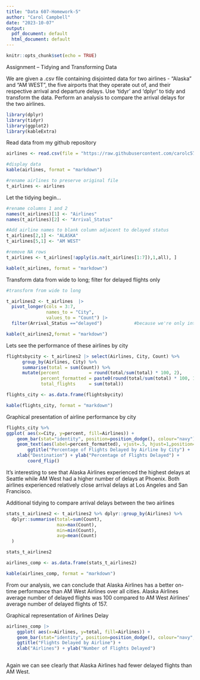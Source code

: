 ---
title: "Data 607-Homework-5"
author: "Carol Campbell"
date: "2023-10-07"
output:
  pdf_document: default
  html_document: default
---

```{r setup, include=FALSE}
knitr::opts_chunk$set(echo = TRUE)
```

Assignment – Tidying and Transforming Data

We are given a .csv file containing disjointed data for two airlines - "Alaska" and "AM WEST", the five airports that they operate out of, and their respective arrival and departure delays.
Use 'tidyr' and 'dplyr' to tidy and transform the data.  Perform an analysis to compare the arrival delays for the two airlines. 


```{r load libraries, include=FALSE}
library(dplyr)
library(tidyr)
library(ggplot2)
library(kableExtra)
```

Read data from my github repository
```{r}
airlines <- read.csv(file = "https://raw.githubusercontent.com/carolc57/Data607-Fall23/main/Airlines.csv", header = TRUE, sep = ",", na.strings = "")

#display data
kable(airlines, format = "markdown")

#rename airlines to preserve original file
t_airlines <- airlines
```

Let the tidying begin...
```{r}
#rename columns 1 and 2 
names(t_airlines)[1] <- "Airlines"
names(t_airlines)[2] <- "Arrival_Status"

#Add airline names to blank column adjacent to delayed status 
t_airlines[2,1] <- "ALASKA"
t_airlines[5,1] <- "AM WEST"

#remove NA rows
t_airlines <- t_airlines[!apply(is.na(t_airlines[1:7]),1,all), ]

kable(t_airlines, format = "markdown")
```



Transform data from wide to long; filter for delayed flights only
```{r}
#transform from wide to long

t_airlines2 <- t_airlines  |>
  pivot_longer(cols = 3:7, 
               names_to = "City",
               values_to = "Count") |>
  filter(Arrival_Status =="delayed")            #because we're only interested in delayed flights for our analysis

kable(t_airlines2,format = "markdown")
```

Lets see the performance of these airlines by city
```{r}

flightsbycity <- t_airlines2 |> select(Airlines, City, Count) %>% 
      group_by(Airlines, City) %>% 
      summarise(total = sum(Count)) %>% 
      mutate(percent           = round(total/sum(total) * 100, 2),
             percent_formatted = paste0(round(total/sum(total) * 100, 1), "%"),
             total_flights     = sum(total)) 

flights_city <- as.data.frame(flightsbycity)

kable(flights_city, format = "markdown")
```


Graphical presentation of airline performance by city
```{r}
flights_city %>% 
ggplot( aes(x=City, y=percent, fill=Airlines)) +
    geom_bar(stat="identity", position=position_dodge(), colour="navy") +
    geom_text(aes(label=percent_formatted), vjust=.5, hjust=1,position= position_dodge(width=0.9),  color="navy") +
        ggtitle("Percentage of Flights Delayed by Airline by City") +
    xlab("Destination") + ylab("Percentage of Flights Delayed") +
        coord_flip() 
```
It's interesting to see that Alaska Airlines experienced the highest delays at Seattle while AM West had a higher number of delays at Phoenix. Both airlines experienced relatively close arrival delays at Los Angeles and San Francisco.   

Additional tidying to compare arrival delays between the two airlines
```{r}

stats_t_airlines2 <- t_airlines2 %>% dplyr::group_by(Airlines) %>% 
  dplyr::summarise(total=sum(Count),
                   max=max(Count), 
                   min=min(Count),
                   avg=mean(Count)
  )

stats_t_airlines2

airlines_comp <- as.data.frame(stats_t_airlines2)

kable(airlines_comp, format = "markdown")
```
From our analysis, we can conclude that Alaska Airlines has a better on-time performance than AM West Airlines over all cities.  Alaska Airlines average number of delayed flights was 100 compared to AM West Airlines' average number of delayed flights of 157.

Graphical representation of Airlines Delay
```{r}
airlines_comp |> 
    ggplot( aes(x=Airlines, y=total, fill=Airlines)) +
    geom_bar(stat="identity", position=position_dodge(), colour="navy", width = 0.5) +
    ggtitle("Flights Delayed by Airline") +
    xlab("Airlines") + ylab("Number of Flights Delayed") 
   
```
Again we can see clearly that Alaska Airlines had fewer delayed flights than AM West. 

